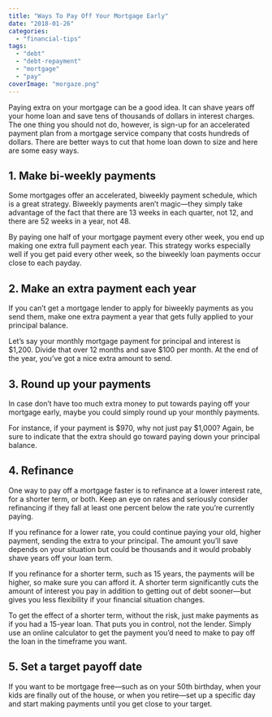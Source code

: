 ```yaml
---
title: "Ways To Pay Off Your Mortgage Early"
date: "2018-01-26"
categories: 
  - "financial-tips"
tags: 
  - "debt"
  - "debt-repayment"
  - "mortgage"
  - "pay"
coverImage: "morgaze.png"
---
```


Paying extra on your mortgage can be a good idea. It can shave years off your home loan and save tens of thousands of dollars in interest charges. The one thing you should not do, however, is sign-up for an accelerated payment plan from a mortgage service company that costs hundreds of dollars. There are better ways to cut that home loan down to size and here are some easy ways.

## 1\. Make bi-weekly payments

Some mortgages offer an accelerated, biweekly payment schedule, which is a great strategy. Biweekly payments aren’t magic—they simply take advantage of the fact that there are 13 weeks in each quarter, not 12, and there are 52 weeks in a year, not 48.

By paying one half of your mortgage payment every other week, you end up making one extra full payment each year. This strategy works especially well if you get paid every other week, so the biweekly loan payments occur close to each payday.

## 2\. Make an extra payment each year

If you can’t get a mortgage lender to apply for biweekly payments as you send them, make one extra payment a year that gets fully applied to your principal balance.

Let’s say your monthly mortgage payment for principal and interest is $1,200. Divide that over 12 months and save $100 per month. At the end of the year, you’ve got a nice extra amount to send.

## 3\. Round up your payments

In case don’t have too much extra money to put towards paying off your mortgage early, maybe you could simply round up your monthly payments.

For instance, if your payment is $970, why not just pay $1,000? Again, be sure to indicate that the extra should go toward paying down your principal balance.

## 4\. Refinance

One way to pay off a mortgage faster is to refinance at a lower interest rate, for a shorter term, or both. Keep an eye on rates and seriously consider refinancing if they fall at least one percent below the rate you’re currently paying.

If you refinance for a lower rate, you could continue paying your old, higher payment, sending the extra to your principal. The amount you’ll save depends on your situation but could be thousands and it would probably shave years off your loan term.

If you refinance for a shorter term, such as 15 years, the payments will be higher, so make sure you can afford it. A shorter term significantly cuts the amount of interest you pay in addition to getting out of debt sooner—but gives you less flexibility if your financial situation changes.

To get the effect of a shorter term, without the risk, just make payments as if you had a 15-year loan. That puts you in control, not the lender. Simply use an online calculator to get the payment you’d need to make to pay off the loan in the timeframe you want.

## 5\. Set a target payoff date

If you want to be mortgage free—such as on your 50th birthday, when your kids are finally out of the house, or when you retire—set up a specific day and start making payments until you get close to your target.
